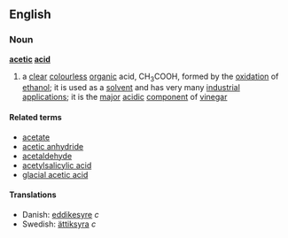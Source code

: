 ==English==
===Noun===
{{wikipedia}}
'''[[acetic]] [[acid]]'''

#{{chemistry}} a [[clear]] [[colourless]] [[organic]] acid, CH<sub>3</sub>COOH, formed by the [[oxidation]] of [[ethanol]]; it is used as a [[solvent]] and has very many [[industrial]] [[application]]s; it is the [[major]] [[acidic]] [[component]] of [[vinegar]]

====Related terms====
*[[acetate]]
*[[acetic anhydride]]
*[[acetaldehyde]]
*[[acetylsalicylic acid]]
*[[glacial acetic acid]]

====Translations====
*Danish: [[eddikesyre]] ''c''
*Swedish: [[ättiksyra]] ''c''